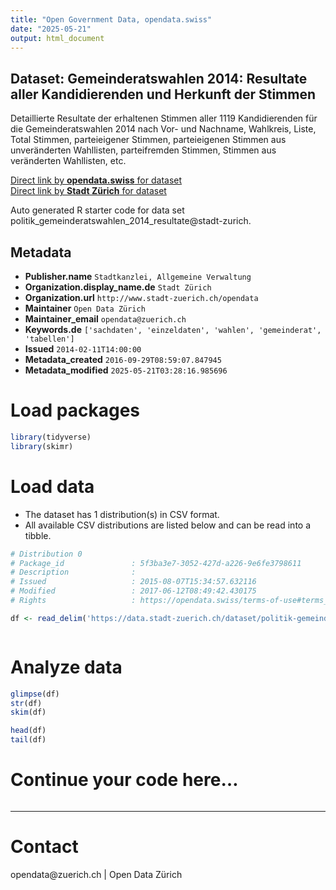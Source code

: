 ```yaml
---
title: "Open Government Data, opendata.swiss"
date: "2025-05-21"
output: html_document
---
```


## Dataset: Gemeinderatswahlen 2014: Resultate aller Kandidierenden und Herkunft der Stimmen

Detaillierte Resultate der erhaltenen Stimmen aller 1119 Kandidierenden für die Gemeinderatswahlen 2014 nach Vor- und Nachname, Wahlkreis, Liste, Total Stimmen, parteieigener Stimmen, parteieigenen Stimmen aus unveränderten Wahllisten, parteifremden Stimmen, Stimmen aus veränderten Wahllisten, etc.

[Direct link by **opendata.swiss** for dataset](https://opendata.swiss/de/dataset/gemeinderatswahlen-2014-resultate-aller-kandidierenden-und-herkunft-der-stimmen)<br>
[Direct link by **Stadt Zürich** for dataset](https://data.stadt-zuerich.ch/dataset/politik-gemeinderatswahlen-2014-resultate)

Auto generated R starter code for data set politik_gemeinderatswahlen_2014_resultate@stadt-zurich.

## Metadata

- **Publisher.name** `Stadtkanzlei, Allgemeine Verwaltung`
- **Organization.display_name.de** `Stadt Zürich`
- **Organization.url** `http://www.stadt-zuerich.ch/opendata`
- **Maintainer** `Open Data Zürich`
- **Maintainer_email** `opendata@zuerich.ch`
- **Keywords.de** `['sachdaten', 'einzeldaten', 'wahlen', 'gemeinderat', 'tabellen']`
- **Issued** `2014-02-11T14:00:00`
- **Metadata_created** `2016-09-29T08:59:07.847945`
- **Metadata_modified** `2025-05-21T03:28:16.985696`


# Load packages

```r

library(tidyverse)
library(skimr)

```

# Load data

-   The dataset has 1 distribution(s) in CSV format.
-   All available CSV distributions are listed below and can be read into a tibble.

```r

# Distribution 0
# Package_id               : 5f3ba3e7-3052-427d-a226-9e6fe3798611
# Description              : 
# Issued                   : 2015-08-07T15:34:57.632116
# Modified                 : 2017-06-12T08:49:42.430175
# Rights                   : https://opendata.swiss/terms-of-use#terms_open

df <- read_delim('https://data.stadt-zuerich.ch/dataset/politik-gemeinderatswahlen-2014-resultate/download/GRW_2014_Resultate_und_Herkunft_der_Stimmen_Nachzahlung_v2.csv')



```

# Analyze data

```r

glimpse(df)
str(df)
skim(df)

head(df)
tail(df)

```

# Continue your code here...

```r

```

------------------------------------------------------------------------

# Contact

opendata@zuerich.ch | Open Data Zürich
